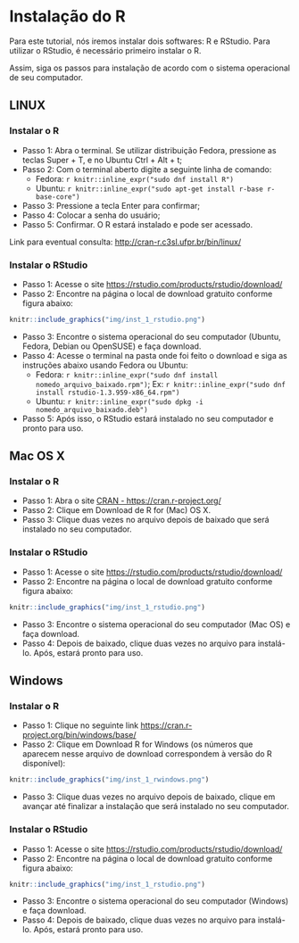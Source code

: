 # Instalação do R

Para este tutorial, nós iremos instalar dois softwares: R e RStudio. Para utilizar o RStudio, é necessário primeiro instalar o R. 
  
Assim, siga os passos para instalação de acordo com o sistema operacional de seu computador.

## LINUX

### Instalar o R

* Passo 1: Abra o terminal. Se utilizar distribuição Fedora, pressione as teclas Super + T, e no Ubuntu Ctrl + Alt + t;  
* Passo 2: Com o terminal aberto digite a seguinte linha de comando:
  + Fedora: `r knitr::inline_expr("sudo dnf install R") `
  + Ubuntu: `r knitr::inline_expr("sudo apt-get install r-base r-base-core") `  
* Passo 3: Pressione a tecla Enter para confirmar;     
* Passo 4: Colocar a senha do usuário;   
* Passo 5: Confirmar. O R estará instalado e pode ser acessado.

Link para eventual consulta: [http://cran-r.c3sl.ufpr.br/bin/linux/](http://cran-r.c3sl.ufpr.br/bin/linux/)

### Instalar o RStudio

* Passo 1: Acesse o site [https://rstudio.com/products/rstudio/download/](https://rstudio.com/products/rstudio/download/)  
* Passo 2: Encontre na página o local de download gratuito conforme figura abaixo:

```r
knitr::include_graphics("img/inst_1_rstudio.png")
```

* Passo 3: Encontre o sistema operacional do seu computador (Ubuntu, Fedora, Debian ou OpenSUSE) e faça download.  
* Passo 4: Acesse o terminal na pasta onde foi feito o download e siga as instruções abaixo usando Fedora ou Ubuntu:  
  + Fedora: `r knitr::inline_expr("sudo dnf install nomedo_arquivo_baixado.rpm") `; Ex: `r knitr::inline_expr("sudo dnf install rstudio-1.3.959-x86_64.rpm")` 
  + Ubuntu: `r knitr::inline_expr("sudo dpkg -i nomedo_arquivo_baixado.deb") `  
* Passo 5: Após isso, o RStudio estará instalado no seu computador e pronto para uso.  

## Mac OS X

### Instalar o R

* Passo 1: Abra o site [CRAN - https://cran.r-project.org/](https://cran.r-project.org/)
* Passo 2: Clique em Download de R for (Mac) OS X.   
* Passo 3: Clique duas vezes no arquivo depois de baixado que será instalado no seu computador.   

### Instalar o RStudio

* Passo 1: Acesse o site [https://rstudio.com/products/rstudio/download/](https://rstudio.com/products/rstudio/download/)    
* Passo 2: Encontre na página o local de download gratuito conforme figura abaixo:  
  
```r
knitr::include_graphics("img/inst_1_rstudio.png")
```

* Passo 3: Encontre o sistema operacional do seu computador (Mac OS) e faça download.  
* Passo 4: Depois de baixado, clique duas vezes no arquivo para instalá-lo. Após, estará pronto para uso.  

## Windows  
### Instalar o R

* Passo 1: Clique no seguinte link [https://cran.r-project.org/bin/windows/base/]( https://cran.r-project.org/bin/windows/base/)   
* Passo 2: Clique em Download R for Windows (os números que aparecem nesse arquivo de download correspondem à versão do R disponível):

```r
knitr::include_graphics("img/inst_1_rwindows.png")
```

* Passo 3: Clique duas vezes no arquivo depois de baixado, clique em avançar até finalizar a instalação que será instalado no seu computador.   

### Instalar o RStudio

* Passo 1: Acesse o site [https://rstudio.com/products/rstudio/download/](https://rstudio.com/products/rstudio/download/)  
* Passo 2: Encontre na página o local de download gratuito conforme figura abaixo:   

```r
knitr::include_graphics("img/inst_1_rstudio.png")
```

* Passo 3: Encontre o sistema operacional do seu computador (Windows) e faça download.
* Passo 4: Depois de baixado, clique duas vezes no arquivo para instalá-lo. Após, estará pronto para uso.

